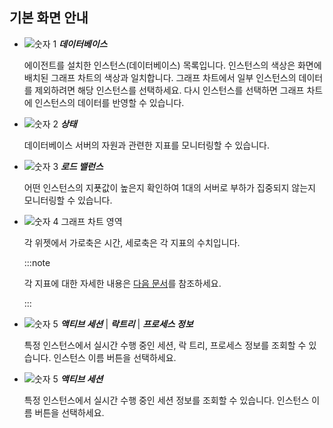 ## 기본 화면 안내

<ProdImg img='db-multi-instance' ext='.png' desc='멀티 인스턴스 모니터링' />

* ![숫자 1](/img/number-01.png) ***데이터베이스***

  에이전트를 설치한 인스턴스(데이터베이스) 목록입니다. 인스턴스의 색상은 화면에 배치된 그래프 차트의 색상과 일치합니다. 그래프 차트에서 일부 인스턴스의 데이터를 제외하려면 해당 인스턴스를 선택하세요. 다시 인스턴스를 선택하면 그래프 차트에 인스턴스의 데이터를 반영할 수 있습니다.

* ![숫자 2](/img/number-02.png) ***상태***

  데이터베이스 서버의 자원과 관련한 지표를 모니터링할 수 있습니다.

* ![숫자 3](/img/number-03.png) ***로드 밸런스***

  어떤 인스턴스의 지푯값이 높은지 확인하여 1대의 서버로 부하가 집중되지 않는지 모니터링할 수 있습니다.

* ![숫자 4](/img/number-04.png) 그래프 차트 영역

  각 위젯에서 가로축은 시간, 세로축은 각 지표의 수치입니다. 

  :::note

  각 지표에 대한 자세한 내용은 [다음 문서](metrics-data-list)를 참조하세요. 

  :::

<Exclude exclude='redis'>

* ![숫자 5](/img/number-05.png) ***액티브 세션*** | ***락트리*** | ***프로세스 정보***

  특정 인스턴스에서 실시간 수행 중인 세션, 락 트리, 프로세스 정보를 조회할 수 있습니다. 인스턴스 이름 버튼을 선택하세요.

</Exclude>

<Include include='redis'>

* ![숫자 5](/img/number-05.png) ***액티브 세션***

  특정 인스턴스에서 실시간 수행 중인 세션 정보를 조회할 수 있습니다. 인스턴스 이름 버튼을 선택하세요.

</Include>